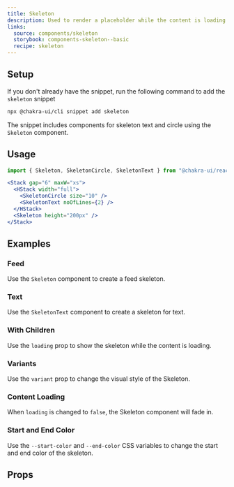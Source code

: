 ```yaml
---
title: Skeleton
description: Used to render a placeholder while the content is loading.
links:
  source: components/skeleton
  storybook: components-skeleton--basic
  recipe: skeleton
---
```


<ExampleTabs name="skeleton-basic" />

## Setup

If you don't already have the snippet, run the following command to add the
`skeleton` snippet

```sh
npx @chakra-ui/cli snippet add skeleton
```

The snippet includes components for skeleton text and circle using the
`Skeleton` component.

## Usage

```jsx
import { Skeleton, SkeletonCircle, SkeletonText } from "@chakra-ui/react"
```

```jsx
<Stack gap="6" maxW="xs">
  <HStack width="full">
    <SkeletonCircle size="10" />
    <SkeletonText noOfLines={2} />
  </HStack>
  <Skeleton height="200px" />
</Stack>
```

## Examples

### Feed

Use the `Skeleton` component to create a feed skeleton.

<ExampleTabs name="skeleton-for-feed" />

### Text

Use the `SkeletonText` component to create a skeleton for text.

<ExampleTabs name="skeleton-for-text" />

### With Children

Use the `loading` prop to show the skeleton while the content is loading.

<ExampleTabs name="skeleton-with-children" />

### Variants

Use the `variant` prop to change the visual style of the Skeleton.

<ExampleTabs name="skeleton-with-variants" />

### Content Loading

When `loading` is changed to `false`, the Skeleton component will fade in.

<ExampleTabs name="skeleton-with-loaded" />

### Start and End Color

Use the `--start-color` and `--end-color` CSS variables to change the start and
end color of the skeleton.

<ExampleTabs name="skeleton-with-start-end-color" />

## Props

<PropTable component="Skeleton" part="Skeleton" />
